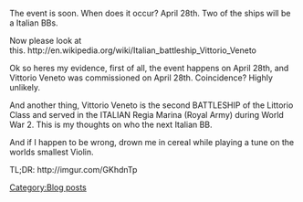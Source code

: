 The event is soon. When does it occur? April 28th. Two of the ships will be a Italian BBs.

Now please look at this. http://en.wikipedia.org/wiki/Italian_battleship_Vittorio_Veneto

Ok so heres my evidence, first of all, the event happens on April 28th, and Vittorio Veneto was commissioned on April 28th. Coincidence? Highly unlikely.

And another thing, Vittorio Veneto is the second BATTLESHIP of the Littorio Class and served in the ITALIAN Regia Marina (Royal Army) during World War 2. This is my thoughts on who the next Italian BB.

And if I happen to be wrong, drown me in cereal while playing a tune on the worlds smallest Violin.

TL;DR: http://imgur.com/GKhdnTp
[[Category:Blog posts]]